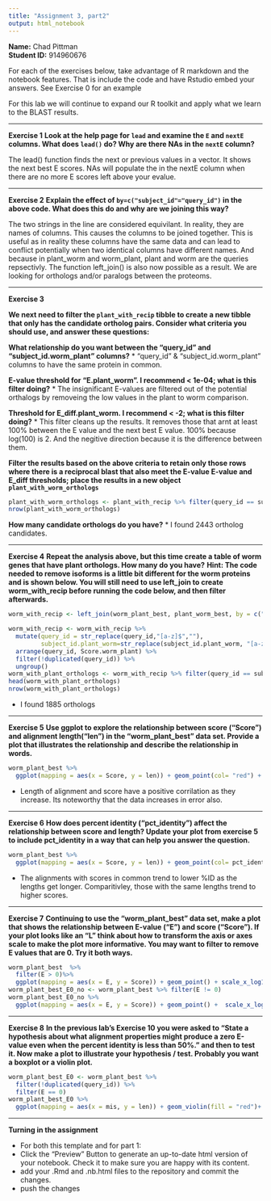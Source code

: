 ```yaml
---
title: "Assignment 3, part2"
output: html_notebook
---
```


__Name:__ Chad Pittman  
__Student ID:__ 914960676

For each of the exercises below, take advantage of R markdown and the notebook features.  That is include the code and have Rstudio embed your answers.  See Exercise 0 for an example

For this lab we will continue to expand our R toolkit and apply what we learn to the BLAST results.

_______________________________________________________________________________________________________
**Exercise 1**
__Look at the help page for `lead` and examine the `E` and `nextE` columns.  What does `lead()` do?  Why are there NAs in the `nextE` column?__

The lead() function finds the next or previous values in a vector. It shows the next best E scores. NAs will populate the in the nextE column when there are no more E scores left above your evalue.

_______________________________________________________________________________________________________
**Exercise 2**
__Explain the effect of `by=c("subject_id"="query_id")` in the above code. What does this do and why are we joining this way?__

The two strings in the line are considered equivilant. In reality, they are names of columns. This causes the columns to be joined together. This is useful as in reality these columns have the same data and can lead to conflict potentially when two identical columns have different names. And because in plant_worm and worm_plant, plant and worm are the queries repsectivly. The function left_join() is also now possible as a result. We are looking for orthologs and/or paralogs between the proteoms.

_______________________________________________________________________________________________________
**Exercise 3**

__We next need to filter the `plant_with_recip` tibble to create a new tibble that only has the candidate ortholog pairs.  Consider what criteria you should use, and answer these questions:__


__What relationship do you want between the "query_id" and "subject_id.worm_plant" columns?__
* "query_id" & "subject_id.worm_plant" columns to have the same protein in common.

__E-value threshold for "E.plant_worm".  I recommend < 1e-04; what is this filter doing?__
* The insignificant E-values are filtered out of the potential orthalogs by removeing the low values in the plant to worm comparison.

__Threshold for E_diff.plant_worm.  I recommend < -2; what is this filter doing?__
* This filter cleans up the results. It removes those that arnt at least 100% between the E value and the next best E value. 100% because log(100) is 2. And the negitive direction because it is the difference between them.

__Filter the results based on the above criteria to retain only those rows where there is a reciprocal blast that also meet the E-value E-value and E_diff thresholds; place the results in a new object `plant_with_worm_orthologs`__
```r
plant_with_worm_orthologs <- plant_with_recip %>% filter(query_id == subject_id.worm_plant, E.plant_worm < 1e-04, E_diff.plant_worm < -2)
nrow(plant_with_worm_orthologs)
```

__How many candidate orthologs do you have?__
* I found 2443 ortholog candidates.

_______________________________________________________________________________________________________
**Exercise 4**
__Repeat the analysis above, but this time create a table of worm genes that have plant orthologs.  How many do you have?__
__Hint: The code needed to remove isoforms is a little bit different for the worm proteins and is shown below.  You will still need to use left_join to create worm_with_recip before running the code below, and then filter afterwards.__

```r
worm_with_recip <- left_join(worm_plant_best, plant_worm_best, by = c("subject_id"="query_id"),suffix = c(".worm_plant", ".plant_worm")) %>% select(query_id, subject_id, subject_id.plant_worm, everything())

worm_with_recip <- worm_with_recip %>%
  mutate(query_id = str_replace(query_id,"[a-z]$",""), 
         subject_id.plant_worm=str_replace(subject_id.plant_worm, "[a-z]$","")) %>%
  arrange(query_id, Score.worm_plant) %>%
  filter(!duplicated(query_id)) %>%
  ungroup()
worm_with_plant_orthologs <- worm_with_recip %>% filter(query_id == subject_id.plant_worm) %>% filter(E.worm_plant < 1e-04) %>% filter(E_diff.worm_plant < -2)
head(worm_with_plant_orthologs)
nrow(worm_with_plant_orthologs)
```

* I found 1885 orthologs

_______________________________________________________________________________________________________
**Exercise 5**
__Use ggplot to explore the relationship between score ("Score") and alignment length("len") in the "worm_plant_best" data set.  Provide a plot that illustrates the relationship and describe the relationship in words.__

```r
worm_plant_best %>%
  ggplot(mapping = aes(x = Score, y = len)) + geom_point(col= "red") + geom_smooth(method = "lm") + ggtitle(" Score to Length")+ ylab("Length") 
```
* Length of alignment and score have a positive corrilation as they increase. Its noteworthy that the data increases in error also.

_______________________________________________________________________________________________________
**Exercise 6**
__How does percent identity ("pct_identity") affect the relationship between score and length?  Update your plot from exercise 5 to include pct_identity in a way that can help you answer the question.__

```r
worm_plant_best %>%
  ggplot(mapping = aes(x = Score, y = len)) + geom_point(col= pct_ident) + geom_smooth(method = "lm") + ggtitle("Score to Length")+ ylab("Length") 
```
* The alignments with scores in common trend to lower %ID as the lengths get longer. Comparitivley, those with the same lengths trend to higher scores. 

_______________________________________________________________________________________________________
**Exercise 7**
__Continuing to use the "worm_plant_best" data set, make a plot that shows the relationship between E-value ("E") and score ("Score").  If your plot looks like an "L" think about how to transform the axis or axes scale to make the plot more informative.  You may want to filter to remove E values that are 0.  Try it both ways.__
```r
worm_plant_best  %>% 
  filter(E > 0)%>% 
  ggplot(mapping = aes(x = E, y = Score)) + geom_point() + scale_x_log10() + xlab("E-val") + ggtitle("Score to E-value")
worm_plant_best_E0_no <- worm_plant_best %>% filter(E != 0)
worm_plant_best_E0_no %>%  
  ggplot(mapping = aes(x = E, y = Score)) + geom_point() +  scale_x_log10() + xlab("E-value") + geom_smooth(method = "lm") +  ggtitle("Score to E-value")
```
_______________________________________________________________________________________________________
**Exercise 8**
__In the previous lab's Exercise 10 you were asked to "State a hypothesis about what alignment properties might produce a zero E-value even when the percent identity is less than 50%." and then to test it.  Now make a plot to illustrate your hypothesis / test.  Probably you want a boxplot or a violin plot.__
```r
worm_plant_best_E0 <- worm_plant_best %>% 
  filter(!duplicated(query_id)) %>% 
  filter(E == 0) 
worm_plant_best_E0 %>% 
  ggplot(mapping = aes(x = mis, y = len)) + geom_violin(fill = "red")+ facet_grid(~pct_ident > 50) + xlab("Mismatches") + ylab("Length") + ggtitle("%ID & Mismatches")
```
_______________________________________________________________________________________________________
**Turning in the assignment**

* For both this template and for part 1:
* Click the "Preview" Button to generate an up-to-date html version of your notebook.  Check it to make sure you are happy with its content.
* add your .Rmd and .nb.html files to the repository and commit the changes.
* push the changes
